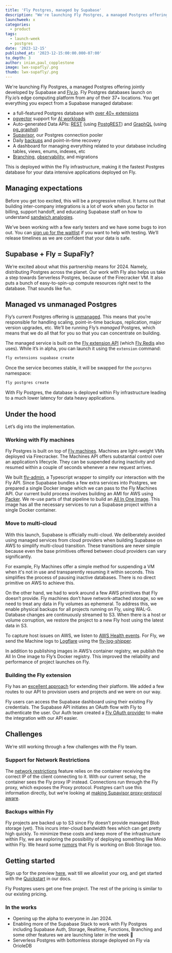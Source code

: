 ```yaml
---
title: 'Fly Postgres, managed by Supabase'
description: "We're launching Fly Postgres, a managed Postgres offering jointly developed by Supabase and Fly.io."
launchweek: x
categories:
  - product
tags:
  - launch-week
  - postgres
date: '2023-12-15'
published_at: '2023-12-15:00:00.000-07:00'
to_depth: 3
author: inian,paul_copplestone
image: lwx-supafly/.png
thumb: lwx-supafly/.png
---
```


We're launching Fly Postgres, a managed Postgres offering jointly developed by Supabase and [Fly.io](http://Fly.io). Fly Postgres databases launch on Fly.io’s edge computing platform from any of their 37+ locations. You get everything you expect from a Supabase managed database:

- a full-featured Postgres database with [over 40+ extensions](https://github.com/supabase/postgres)
- [pgvector](https://github.com/pgvector/pgvector/) support for [AI workloads](https://supabase.com/docs/guides/ai)
- Auto-generated Data APIs: [REST](https://supabase.com/docs/guides/api) (using [PostgREST](https://postgrest.org)) and [GraphQL](https://supabase.com/docs/guides/graphql) (using [pg_graphql](https://github.com/supabase/pg_graphql/))
- [Supavisor](https://supabase.com/blog/supavisor-postgres-connection-pooler), our Postgres connection pooler
- Daily [backups](https://supabase.com/docs/guides/platform/backups) and point-in-time recovery
- A dashboard for managing everything related to your database including tables, views, enums, indexes, etc
- [Branching](https://supabase.com/docs/guides/platform/branching), [observability](https://github.com/supabase/supabase-grafana), and migrations

This is deployed within the Fly infrastructure, making it the fastest Postgres database for your data intensive applications deployed on Fly.

## Managing expectations

Before you get too excited, this will be a progressive rollout. It turns out that building inter-company integrations is a lot of work when you factor in billing, support handoff, and educating Supabase staff on how to understand [sandwich analogies](https://fly.io/blog/carving-the-scheduler-out-of-our-orchestrator/).

We’ve been working with a few early testers and we have some bugs to iron out. You can [sign up for the waitlist](https://forms.supabase.com/fly-postgres) if you want to help with testing. We’ll release timelines as we are confident that your data is safe.

## Supabase + Fly = SupaFly?

We’re excited about what this partnership means for 2024. Namely, distributing Postgres across the planet. Our work with Fly also helps us take a step towards Serverless Postgres, because of the Firecracker VM. It also puts a bunch of easy-to-spin-up compute resources right next to the database. That sounds like fun.

## Managed vs unmanaged Postgres

Fly’s current Postgres offering is [unmanaged](https://fly.io/docs/postgres/getting-started/what-you-should-know). This means that you’re responsible for handling scaling, point-in-time backups, replication, major version upgrades, etc. We’ll be running Fly’s _managed_ Postgres, which means that we do all that for you so that you can concentrate on building.

The managed service is built on the [Fly extension API](https://fly.io/docs/reference/extensions_api/) (which [Fly Redis](https://fly.io/docs/reference/redis/) also uses). While it’s in alpha, you can launch it using the `extension` command:

```markdown
fly extensions supabase create
```

Once the service becomes stable, it will be swapped for the `postgres` namespace:

```markdown
fly postgres create
```

With Fly Postgres, the database is deployed within Fly infrastructure leading to a much lower latency for data heavy applications.

## Under the hood

Let’s dig into the implementation.

### **Working with Fly machines**

Fly Postgres is built on top of [Fly machines](https://fly.io/docs/machines/). Machines are light-weight VMs deployed via Firecracker. The Machines API offers substantial control over an application’s lifecycle. They can be suspended during inactivity and resumed within a couple of seconds whenever a new request arrives.

We built [fly-admin](https://github.com/supabase/fly-admin), a Typescript wrapper to simplify our interaction with the Fly API. Since Supabase bundles a few extra services into Postgres, we prepared a single Docker image which we can pass to the Fly Machines API. Our current build process involves building an AMI for AWS using [Packer](https://www.packer.io/). We re-use parts of that pipeline to build an [All In One Image](https://github.com/supabase/postgres/tree/develop/docker/all-in-one). This image has all the necessary services to run a Supabase project within a single Docker container.

### **Move to multi-cloud**

With this launch, Supabase is officially multi-cloud. We deliberately avoided using managed services from cloud providers when building Supabase on AWS to simplify multi-cloud transition. These transitions are never simple because even the base primitives offered between cloud providers can vary significantly.

For example, Fly Machines offer a simple method for suspending a VM when it's not in use and transparently resuming it within seconds. This simplifies the process of pausing inactive databases. There is no direct primitive on AWS to achieve this.

On the other hand, we had to work around a few AWS primitives that Fly doesn’t provide. Fly machines don’t have network-attached storage, so we need to treat any data in Fly volumes as ephemeral. To address this, we enable physical backups for all projects running on Fly, using WAL-G. Database changes are continuously streamed to S3. When there is a host or volume corruption, we restore the project to a new Fly host using the latest data in S3.

To capture host issues on AWS, we listen to [AWS Health events](https://docs.aws.amazon.com/health/latest/ug/aws-health-concepts-and-terms.html). For Fly, we send the Machine logs to [Logflare](https://logflare.com/) using the [fly-log-shipper](https://github.com/superfly/fly-log-shipper).

In addition to publishing images in AWS’s container registry, we publish the All In One image to Fly’s Docker registry. This improved the reliability and performance of project launches on Fly.

### **Building the Fly extension**

Fly has an [excellent approach](https://fly.io/docs/reference/extensions_api/) for extending their platform. We added a few routes to our API to provision users and projects and we were on our way.

Fly users can access the Supabase dashboard using their existing Fly credentials. The Supabase API initiates an OAuth flow with Fly to authenticate the user. Our Auth team created a [Fly OAuth provider](https://github.com/supabase/gotrue/pull/1261) to make the integration with our API easier.

## Challenges

We’re still working through a few challenges with the Fly team.

### Support for Network Restrictions

The [network restrictions](https://supabase.com/docs/guides/platform/network-restrictions) feature relies on the container receiving the correct IP of the client connecting to it. With our current setup, the container sees the Fly proxy IP instead. Connections run through the Fly proxy, which exposes the Proxy protocol. Postgres can’t use this information directly, but we’re looking at [making Supavisor proxy-protocol aware](https://github.com/supabase/supavisor).

### Backups within Fly

Fly projects are backed up to S3 since Fly doesn’t provide managed Blob storage (yet). This incurs inter-cloud bandwidth fees which can get pretty high quickly. To minimize these costs and keep more of the infrastructure within Fly, we are exploring the possibility of deploying something like Minio within Fly. We heard some [rumors](https://community.fly.io/t/blob-storage-without-blowing-transit-budget/9903/5) that Fly is working on Blob Storage too.

## Getting started

Sign up for the preview [here](https://forms.supabase.com/fly-postgres), wait till we allowlist your org, and get started with the [Quickstart](https://supabase.com/docs/guides/platform/fly-postgres#quickstart) in our docs.

Fly Postgres users get one free project. The rest of the pricing is similar to our existing pricing.

### In the works

- Opening up the alpha to everyone in Jan 2024.
- Enabling more of the Supabase Stack to work with Fly Postgres including Supabase Auth, Storage, Realtime, Functions, Branching and some other features we are launching later in the week 🤫
- Serverless Postgres with bottomless storage deployed on Fly via OrioleDB
